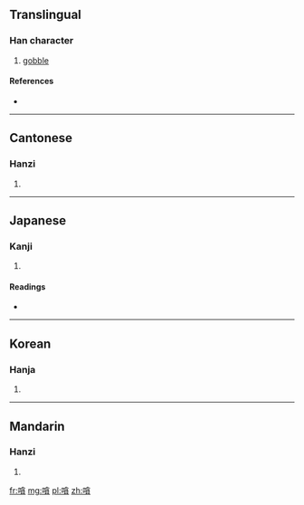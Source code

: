 ==Translingual==

===Han character===
{{Han char|rn=30|rad=口|as=11|sn=14|four=6808<sub>6</sub>|canj=口人戈金 (ROIC)}}

# [[gobble]]

====References====
* {{Han ref|kx=0204.290|dkj=04157|dj=0427.090|hdz=10678.010|uh=55FF|ud=22015|bh=E154|bd=57684}}

----

==Cantonese==

===Hanzi===
{{yue-hanzi|jyut=|y=taam2}}

# {{defn|lang=yue|sort=口11}}

----

==Japanese==

===Kanji===
{{ja-kanji|grade=|rs=口11}}

# {{defn|lang=ja|sort=口11}}

====Readings====
* {{ja-readings|on=[[たん]] (tan), [[とん]] (ton)|kun=[[こえ]] (koe)}}

----

==Korean==

===Hanja===
{{ko-hanja|hangeul=탐|rv=tam|mr=t'am}}

# {{defn|lang=ko|sort=口11}}

----

==Mandarin==

===Hanzi===
{{cmn-hanzi|pin=[[tǎn]] ([[tan3]])|wg=t'an<sup>3</sup>}}

# {{defn|lang=cmn|sort=口11}}

[[fr:嗿]]
[[mg:嗿]]
[[pl:嗿]]
[[zh:嗿]]
